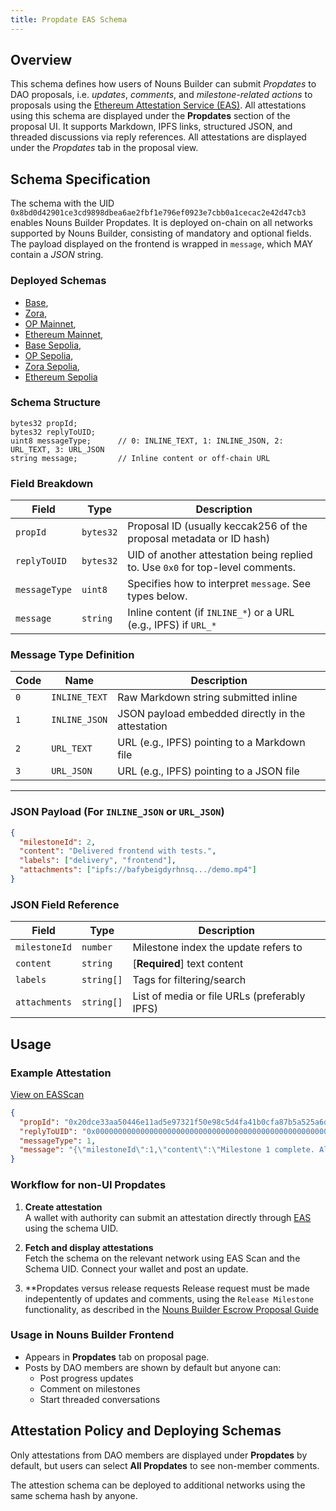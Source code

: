 ```yaml
---
title: Propdate EAS Schema
---
```


## Overview

This schema defines how users of Nouns Builder can submit *Propdates* to DAO proposals, i.e. *updates*, *comments*, and *milestone-related actions* to proposals using the [Ethereum Attestation Service (EAS)](https://docs.attest.sh).
All attestations using this schema are displayed under the **Propdates** section of the proposal UI.
It supports Markdown, IPFS links, structured JSON, and threaded discussions via reply references. All attestations are displayed under the *Propdates* tab in the proposal view.

## Schema Specification

The schema with the UID `0x8bd0d42901ce3cd9898dbea6ae2fbf1e796ef0923e7cbb0a1cecac2e42d47cb3` enables Nouns Builder Propdates. It is deployed on-chain on all networks supported by Nouns Builder, consisting of mandatory and optional fields. The payload displayed on the frontend is wrapped in `message`, which MAY contain a *JSON* string.

### Deployed Schemas

- [Base](https://base.easscan.org/schema/view/0x8bd0d42901ce3cd9898dbea6ae2fbf1e796ef0923e7cbb0a1cecac2e42d47cb3),
- [Zora](),
- [OP Mainnet](https://optimism.easscan.org/schema/view/0x8bd0d42901ce3cd9898dbea6ae2fbf1e796ef0923e7cbb0a1cecac2e42d47cb3),
- [Ethereum Mainnet](https://easscan.org/schema/view/0x8bd0d42901ce3cd9898dbea6ae2fbf1e796ef0923e7cbb0a1cecac2e42d47cb3),
- [Base Sepolia](https://base-sepolia.easscan.org/schema/view/0x8bd0d42901ce3cd9898dbea6ae2fbf1e796ef0923e7cbb0a1cecac2e42d47cb3),
- [OP Sepolia](https://optimism-sepolia.easscan.org/schema/view/0x8bd0d42901ce3cd9898dbea6ae2fbf1e796ef0923e7cbb0a1cecac2e42d47cb3),
- [Zora Sepolia](),
- [Ethereum Sepolia](https://sepolia.easscan.org/schema/view/0x8bd0d42901ce3cd9898dbea6ae2fbf1e796ef0923e7cbb0a1cecac2e42d47cb3)

### Schema Structure

```
bytes32 propId;
bytes32 replyToUID;
uint8 messageType;      // 0: INLINE_TEXT, 1: INLINE_JSON, 2: URL_TEXT, 3: URL_JSON
string message;         // Inline content or off-chain URL
```

### Field Breakdown

| Field         | Type     | Description |
|---------------|----------|-------------|
| `propId`       | `bytes32` | Proposal ID (usually keccak256 of the proposal metadata or ID hash) |
| `replyToUID`   | `bytes32` | UID of another attestation being replied to. Use `0x0` for top-level comments. |
| `messageType`  | `uint8`   | Specifies how to interpret `message`. See types below. |
| `message`      | `string`  | Inline content (if `INLINE_*`) or a URL (e.g., IPFS) if `URL_*` |


### Message Type Definition

| Code | Name          | Description                                        |
|------|---------------|----------------------------------------------------|
| `0`  | `INLINE_TEXT` | Raw Markdown string submitted inline               |
| `1`  | `INLINE_JSON` | JSON payload embedded directly in the attestation  |
| `2`  | `URL_TEXT`    | URL (e.g., IPFS) pointing to a Markdown file       |
| `3`  | `URL_JSON`    | URL (e.g., IPFS) pointing to a JSON file           |

---

### JSON Payload (For `INLINE_JSON` or `URL_JSON`)

```json
{
  "milestoneId": 2,
  "content": "Delivered frontend with tests.",
  "labels": ["delivery", "frontend"],
  "attachments": ["ipfs://bafybeigdyrhnsq.../demo.mp4"]
}
```

### JSON Field Reference

| Field         | Type       | Description                                  |
|---------------|------------|----------------------------------------------|
| `milestoneId` | `number`   | Milestone index the update refers to         |
| `content`     | `string`   | [**Required**] text content                  |
| `labels`      | `string[]` | Tags for filtering/search                    |
| `attachments` | `string[]` | List of media or file URLs (preferably IPFS) |


## Usage

### Example Attestation

[View on EASScan](https://base.easscan.org/attestation/view/0xf1c43e68c96c29831af1760979b3c7f52abfb14561434381a5983f356c2f9ab8)

```json
{
  "propId": "0x20dce33aa50446e11ad5e97321f50e98c5d4fa41b0cfa87b5a525a6d1100fc4b",
  "replyToUID": "0x0000000000000000000000000000000000000000000000000000000000000000",
  "messageType": 1,
  "message": "{\"milestoneId\":1,\"content\":\"Milestone 1 complete. All Figma wireframes uploaded.\",\"labels\":[\"figma\",\"ux\"],\"attachments\":[\"ipfs://bafybeihpky3lq4m/demo.mp4\"]}"
}
```

### Workflow for non-UI Propdates

1. **Create attestation**  
   A wallet with authority can submit an attestation directly through [EAS](https://base.easscan.org/) using the schema UID.

2. **Fetch and display attestations**  
   Fetch the schema on the relevant network using EAS Scan and the Schema UID. Connect your wallet and post an update.

3. **Propdates versus release requests
Release request must be made indepentently of updates and comments, using the `Release Milestone` functionality, as described in the [Nouns Builder Escrow Proposal Guide](./guides/builder-escrow-proposal.mdx)

### Usage in Nouns Builder Frontend

- Appears in **Propdates** tab on proposal page.
- Posts by DAO members are shown by default but anyone can:
  - Post progress updates
  - Comment on milestones
  - Start threaded conversations

## Attestation Policy and Deploying Schemas

Only attestations from DAO members are displayed under **Propdates** by default, but users can select **All Propdates** to see non-member comments.

The attestion schema can be deployed to additional networks using the same schema hash by anyone.

